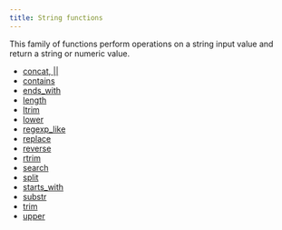 ```yaml
---
title: String functions
---
```


This family of functions perform operations on a string input value and return a string or numeric value.

* [concat, ||](/reference/functions/string/concat)
* [contains](/reference/functions/string/contains)
* [ends_with](/reference/functions/string/ends_with)
* [length](/reference/functions/string/length)
* [ltrim](/reference/functions/string/ltrim)
* [lower](/reference/functions/string/lower)
* [regexp_like](/reference/functions/string/regexp_like)
* [replace](/reference/functions/string/replace)
* [reverse](/reference/functions/string/reverse)
* [rtrim](/reference/functions/string/rtrim)
* [search](/reference/functions/string/search)
* [split](/reference/functions/string/split)
* [starts_with](/reference/functions/string/starts_with)
* [substr](/reference/functions/string/substr)
* [trim](/reference/functions/string/trim)
* [upper](/reference/functions/string/upper)

